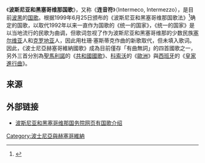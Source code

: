 {{Infobox Anthem
|title         = Državna himna Bosne i Hercegovine / Државна химна Босне и Херцеговине
|chinese_title = 波斯尼亚和黑塞哥维那国歌
|alt_title     = Intermeco
|ch_alt_title = 间奏曲
|country       = {{flag|Bosnia and Herzegovina}}
|composer      = 杜珊·塞斯蒂克
|author        = 杜珊·塞斯蒂克、本杰明·伊索维克
|lyrics_date   = 2009
|adopted       = 1999
|until         =
|image = Coat_of_arms_of_Bosnia_and_Herzegovina.svg
|image_size = 200
|sound          = Bosnia and Herzegovina anthem.ogg
|sound_title    =
}}
{{Anthem History
| Nation = 波斯尼亚和黑塞哥维那
| Flag = Flag of Bosnia and Herzegovina.svg
| Year1 = 1992 - 1998
| Name1 = [[统一的国家|统一的国家]]
| Year2 = 1999 -
| Name2 = 波斯尼亚和黑塞哥维那国歌
}}
《'''波斯尼亚和黑塞哥维那国歌'''》，又称《'''连音符'''》（Intermeco, Intermezzo），是目前[[波黑|波黑]]的[[国歌|国歌]]。根据1999年6月25日颁布的《波斯尼亚和黑塞哥维那国歌法》<ref>{{Cite web |url=http://www.ohr.int/decisions/statemattersdec/default.asp?content_id=354 |title=存档副本 |access-date=2008-09-25 |archive-date=2003-07-09 |archive-url=https://web.archive.org/web/20030709125629/http://www.ohr.int/decisions/statemattersdec/default.asp?content_id=354 |dead-url=no }}</ref>确定的国歌，以取代1992年以来一直作为国歌的《统一的国家》，《统一的国家》是以当地流行的民歌为曲调，但歌词忽视了作为波斯尼亚和黑塞哥维那的少数民族[[塞尔维亚|塞尔维亚]]人和[[克罗地亚|克罗地亚]]人，因此用杜珊·塞斯蒂克作曲的新歌取代，但未填入歌词。因此，《波士尼亞赫塞哥維納國歌》成為目前僅存「有曲無詞」的四首國歌之一，另外三首分別為[[聖馬利諾|聖馬利諾]]的《[[聖馬利諾國歌|共和國國歌]]》、[[科索沃|科索沃]]的《[[歐洲_(國歌)|歐洲]]》與[[西班牙|西班牙]]的《[[皇家進行曲|皇家進行曲]]》。

==来源==
{{reflist}}

== 外部链接 ==
* [https://web.archive.org/web/20080724164232/http://www.vijeceministara.gov.ba/bosanski/bih.php 波斯尼亚和黑塞哥维那国务院网页有国歌介绍]
{{欧洲各国家和地区国歌}}
[[Category:波士尼亞與赫塞哥維納|Category:波士尼亞與赫塞哥維納]]